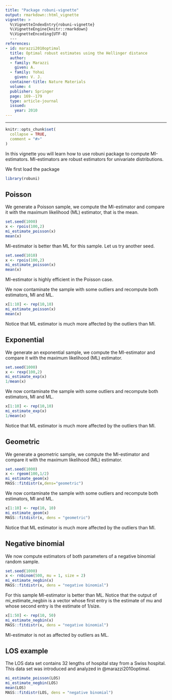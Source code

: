```yaml
---
title: "Package robuni-vignette"
output: rmarkdown::html_vignette
vignette: >
  %\VignetteIndexEntry{robuni-vignette}
  %\VignetteEngine{knitr::rmarkdown}
  %\VignetteEncoding{UTF-8}
  ---
references:
- id: marazzi2010optimal
  title: Optimal robust estimates using the Hellinger distance
  author:
  - family: Marazzi
    given: A.
  - family: Yohai
    given: V. J.
  container-title: Nature Materials
  volume: 4
  publisher: Springer
  page: 169--179
  type: article-journal
  issued:
    year: 2010
---
```



---

```r
knitr::opts_chunk$set(
  collapse = TRUE,
  comment = "#>"
)
```

In this vignette you will learn how to use robuni package to compute MI-estimators. MI-estimators are robust estimators for univariate distributions.

We first load the package

```r
library(robuni)
```

## Poisson

We generate a Poisson sample, we compute the MI-estimator and compare it with the maximum likelihood (ML) estimator, that is the mean.
```r
set.seed(1000)
x <- rpois(100,2)
mi_estimate_poisson(x)
mean(x)
```
MI-estimator is better than ML for this sample. Let us try another seed.
```r
set.seed(1010)
x <- rpois(100,2)
mi_estimate_poisson(x)
mean(x)
```


MI-estimator is highly efficient in the Poisson case. 


We now contaminate the sample with some outliers and recompute both estimators, MI and ML.

```r
x[1:10] <- rep(10,10) 
mi_estimate_poisson(x)
mean(x)
```

Notice that ML estimator is much more affected by the outliers than MI.

## Exponential

We generate an exponential sample, we compute the MI-estimator and compare it with the maximum likelihood (ML) estimator.
```r
set.seed(1000)
x <- rexp(100,2)
mi_estimate_exp(x)
1/mean(x)
```

We now contaminate the sample with some outliers and recompute both estimators, MI and ML.

```r
x[1:10] <- rep(10,10) 
mi_estimate_exp(x)
1/mean(x)
```

Notice that ML estimator is much more affected by the outliers than MI.


## Geometric

We generate a geometric sample, we compute the MI-estimator and compare it with the maximum likelihood (ML) estimator.
```r
set.seed(1000)
x <- rgeom(100,1/2)
mi_estimate_geom(x)
MASS::fitdistr(x,dens="geometric")
 ```

We now contaminate the sample with some outliers and recompute both estimators, MI and ML.

```r
x[1:10] <- rep(10, 10) 
mi_estimate_geom(x)
MASS::fitdistr(x, dens = "geometric")
```

Notice that ML estimator is much more affected by the outliers than MI.

## Negative binomial

We now compute estimators of both parameters of a negative binomial random sample.

```r
set.seed(1000)
x <- rnbinom(500, mu = 1, size = 2)
mi_estimate_negbin(x)
MASS::fitdistr(x, dens = "negative binomial")
```

For this sample MI-estimator is better than ML.
Notice that the output of mi_estimate_negbin is a vector whose first entry is the estimate of mu and whose second entry is the estimate of 1/size.

```r
x[1:50] <- rep(10, 50) 
mi_estimate_negbin(x)
MASS::fitdistr(x, dens = "negative binomial")
```

MI-estimator is not as affected by outliers as ML.

## LOS example

The LOS data set contains 32 lengths of hospital stay from a Swiss hospital. This data set was introduced and analyzed in @marazzi2010optimal.


```r
mi_estimate_poisson(LOS)
mi_estimate_negbin(LOS)
mean(LOS)
MASS::fitdistr(LOS, dens = "negative binomial")
```


